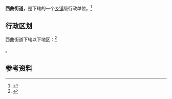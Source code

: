 {{中国乡级行政区|14/01/81/002/000}}

'''西曲街道'''，是{{PRC admin/fullname|14/01/81/002/000|3}}下辖的一个[[乡镇|乡镇]]级行政单位。<ref>{{PRC admin/ref sgc|{{PRC admin/parent|14/01/81/002/000}}}}</ref>

== 行政区划 ==

西曲街道下辖以下地区：<ref>{{PRC admin/ref sgc|14/01/81/002/000}}</ref>

{{PRC admin/children|14/01/81/002/000}}。

== 参考资料 ==

{{reflist}}

{{行政区划小作品}}
{{PRC admin/navcat|14/01/81/002/000}}